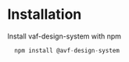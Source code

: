 
<Meta title="System/Installation" />

# Installation

Install vaf-design-system with npm

```javascript
  npm install @avf-design-system
```
